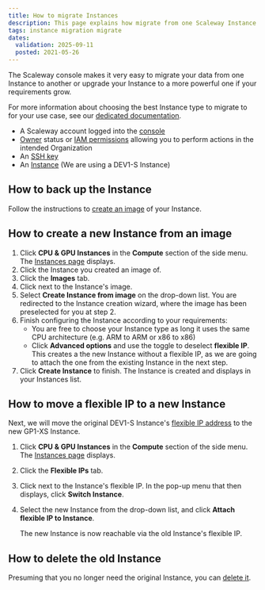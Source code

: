 ```yaml
---
title: How to migrate Instances
description: This page explains how migrate from one Scaleway Instance to another
tags: instance migration migrate
dates:
  validation: 2025-09-11
  posted: 2021-05-26
---
```



The Scaleway console makes it very easy to migrate your data from one Instance to another or upgrade your Instance to a more powerful one if your requirements grow.

For more information about choosing the best Instance type to migrate to for your use case, see our [dedicated documentation](/instances/reference-content/choosing-instance-type/).

<Requirements />

- A Scaleway account logged into the [console](https://account.scaleway.com/?service=elements)
- [Owner](/iam/concepts/#owner) status or [IAM permissions](/iam/concepts/#permission) allowing you to perform actions in the intended Organization
- An [SSH key](/organizations-and-projects/how-to/create-ssh-key/)
- An [Instance](/instances/how-to/create-an-instance/) (We are using a DEV1-S Instance)

## How to back up the Instance

Follow the instructions to [create an image](/instances/how-to/create-a-backup/#how-to-create-an-image) of your Instance.

## How to create a new Instance from an image

1. Click **CPU & GPU Instances** in the **Compute** section of the side menu. The [Instances page](https://account.scaleway.com/?service=elementsinstance/servers) displays.
2. Click the Instance you created an image of.
3. Click the **Images** tab.
4. Click <Icon name="more" /> next to the Instance's image.
5. Select **Create Instance from image** on the drop-down list. You are redirected to the Instance creation wizard, where the image has been preselected for you at step 2.
6. Finish configuring the Instance according to your requirements:
    - You are free to choose your Instance type as long it uses the same CPU architecture (e.g. ARM to ARM or x86 to x86)
    - Click **Advanced options** and use the <Icon name="toggle" /> toggle to deselect **flexible IP**. This creates a the new Instance without a flexible IP, as we are going to attach the one from the existing Instance in the next step.
7. Click **Create Instance** to finish. The Instance is created and displays in your Instances list.

## How to move a flexible IP to a new Instance

Next, we will move the original DEV1-S Instance's [flexible IP address](/instances/concepts/#flexible-ip) to the new GP1-XS Instance.

1. Click **CPU & GPU Instances** in the **Compute** section of the side menu. The [Instances page](https://account.scaleway.com/?service=elementsinstance/servers) displays.
2. Click the **Flexible IPs** tab.
3. Click <Icon name="more" /> next to the Instance's flexible IP. In the pop-up menu that then displays, click **Switch Instance**.
4. Select the new Instance from the drop-down list, and click **Attach flexible IP to Instance**.

    The new Instance is now reachable via the old Instance's flexible IP.

## How to delete the old Instance

Presuming that you no longer need the original Instance, you can [delete it](/instances/how-to/delete-instance/).


